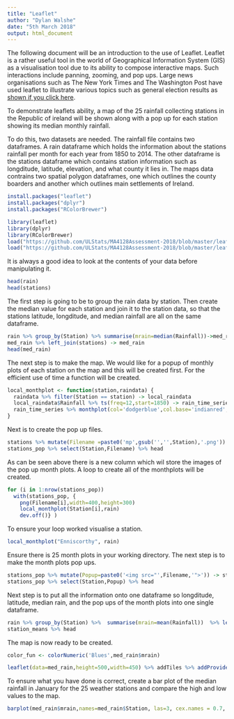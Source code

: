 ```yaml
---
title: "Leaflet"
author: "Dylan Walshe"
date: "5th March 2018"
output: html_document
---
```

The following document will be an introduction to the use of Leaflet. Leaflet is a rather useful tool in the world of Geographical Information System (GIS) as a visualisation tool due to its ability to compose interactive maps. Such interactions include panning, zooming, and pop ups. Large news organisations such as The New York Times and The Washington Post have used leaflet to illustrate various topics such as general election results as [shown if you click here](http://www.nytimes.com/projects/elections/2013/nyc-primary/mayor/map.html).

To demonstrate leaflets ability, a map of the 25 rainfall collecting stations in the Republic of ireland will be shown along with a pop up for each station showing its median monthly rainfall. 

To do this, two datasets are needed. The rainfall file contains two dataframes. A rain dataframe which holds the information about the stations rainfall per month for each year from 1850 to 2014. The other dataframe is the stations dataframe which contains station information such as longditude, latitude, elevation, and what county it lies in. The maps data contrains two spatial polygon dataframes, one which outlines the county boarders and another which outlines main settlements of Ireland.
```r
install.packages("leaflet")
install.packages("dplyr")
install.packages("RColorBrewer")

library(leaflet)
library(dplyr)
library(RColorBrewer)
load("https://github.com/ULStats/MA4128Assessment-2018/blob/master/leaflet/rainfall.RData")
load("https://github.com/ULStats/MA4128Assessment-2018/blob/master/leaflet/maps.RData")
```
It is always a good idea to look at the contents of your data before manipulating it.

```r
head(rain)
head(stations)

```
The first step is going to be to group the rain data by station. Then create the median value for each station and join it to the station data, so that the stations latitude, longditude, and median rainfall are all on the same dataframe.

```r
rain %>% group_by(Station) %>% summarise(mrain=median(Rainfall))->med_rain
med_rain %>% left_join(stations) -> med_rain
head(med_rain)
```
The next step is to make the map. We would like for a popup of monthly plots of each station on the map and this will be created first. For the efficient use of time a function will be created.

```r
local_monthplot <- function(station,raindata) {
  raindata %>% filter(Station == station) -> local_raindata
  local_raindata$Rainfall %>% ts(freq=12,start=1850) -> rain_time_series
  rain_time_series %>% monthplot(col='dodgerblue',col.base='indianred',lwd.base=3, ylab="Rainfall (mm)", xlab="Month")
}
```
Next is to create the pop up files.

```r
stations %>% mutate(Filename =paste0('mp',gsub('','',Station),'.png')) -> stations_pop
stations_pop %>% select(Station,Filename) %>% head
```
As can be seen above there is a new column which wil store the images of the pop up month plots. A loop to create all of the monthplots will be created.

```r
for (i in 1:nrow(stations_pop))
  with(stations_pop, {
    png(Filename[i],width=400,height=300)
    local_monthplot(Station[i],rain)
    dev.off()} )
```
To ensure your loop worked visualise a station.

```r
local_monthplot("Enniscorthy", rain)
```
Ensure there is 25 month plots in your working directory. The next step is to make the month plots pop ups. 

```r
stations_pop %>% mutate(Popup=paste0('<img src="',Filename,'">')) -> stations_pop
stations_pop %>% select(Station,Popup) %>% head
```
Next step is to put all the information onto one dataframe so longditude, latitude, median rain, and the pop ups of the month plots into one single dataframe.

```r
rain %>% group_by(Station) %>%  summarise(mrain=mean(Rainfall))  %>% left_join(stations_pop)  %>% select(Long,Lat,mrain,Popup) -> station_means
station_means %>% head
```
The map is now ready to be created.

```r
color_fun <- colorNumeric('Blues',med_rain$mrain)

leaflet(data=med_rain,height=500,width=450) %>% addTiles %>% addProviderTiles('Esri.WorldImagery') %>% setView(-8,53.5,6) %>% addCircleMarkers(fillColor=color_fun(med_rain$mrain), weight=3, fillOpacity = 0.8,popup=station_means$Popup) %>% addLegend(pal=color_fun,values=med_rain$mrain,title="Rainfall",position='bottomright')
```
To ensure what you have done is correct, create a bar plot of the median rainfall in January for the 25 weather stations and compare the high and low values to the map.

```r
barplot(med_rain$mrain,names=med_rain$Station, las=3, cex.names = 0.7, ylim=c(0,200), col='dodgerblue', ylab = "Rainfall (mm)", main = "Median rainfall for January for Irish weather stations")
```
